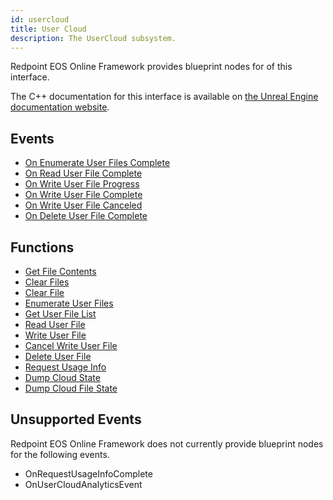 ```yaml
---
id: usercloud
title: User Cloud
description: The UserCloud subsystem.
---
```



Redpoint EOS Online Framework provides blueprint nodes for <CoverageBadge coverage={90} /> of this interface.

The C++ documentation for this interface is available on [the Unreal Engine documentation website](https://dev.epicgames.com/documentation/en-us/unreal-engine/API/Plugins/OnlineSubsystem/Interfaces/IOnlineUserCloud/).

## Events

- [On Enumerate User Files Complete](./event/onenumerateuserfilescomplete.mdx)
- [On Read User File Complete](./event/onreaduserfilecomplete.mdx)
- [On Write User File Progress](./event/onwriteuserfileprogress.mdx)
- [On Write User File Complete](./event/onwriteuserfilecomplete.mdx)
- [On Write User File Canceled](./event/onwriteuserfilecanceled.mdx)
- [On Delete User File Complete](./event/ondeleteuserfilecomplete.mdx)

## Functions

- [Get File Contents](./function/getfilecontents.mdx)
- [Clear Files](./function/clearfiles.mdx)
- [Clear File](./function/clearfile.mdx)
- [Enumerate User Files](./function/enumerateuserfiles.mdx)
- [Get User File List](./function/getuserfilelist.mdx)
- [Read User File](./function/readuserfile.mdx)
- [Write User File](./function/writeuserfile.mdx)
- [Cancel Write User File](./function/cancelwriteuserfile.mdx)
- [Delete User File](./function/deleteuserfile.mdx)
- [Request Usage Info](./function/requestusageinfo.mdx)
- [Dump Cloud State](./function/dumpcloudstate.mdx)
- [Dump Cloud File State](./function/dumpcloudfilestate.mdx)

## Unsupported Events

Redpoint EOS Online Framework does not currently provide blueprint nodes for the following events.

- OnRequestUsageInfoComplete
- OnUserCloudAnalyticsEvent
